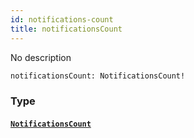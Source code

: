 ```yaml
---
id: notifications-count
title: notificationsCount
---
```


No description

```graphql
notificationsCount: NotificationsCount!

```

### Type

#### [`NotificationsCount`](/graphql/objects/notifications-count)
